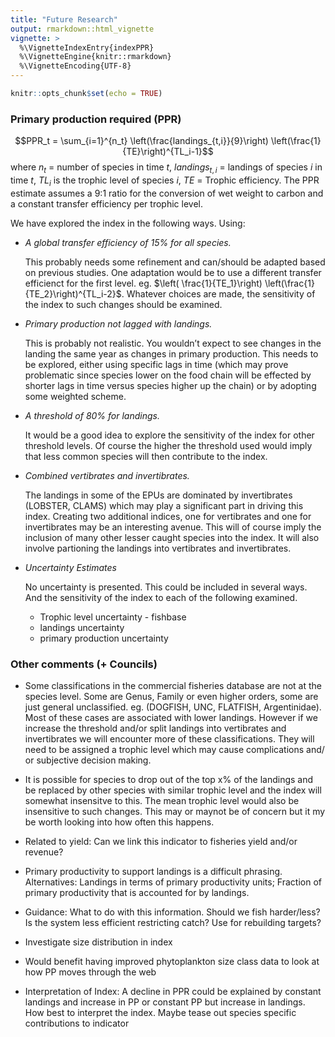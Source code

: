 ```yaml
---
title: "Future Research"
output: rmarkdown::html_vignette
vignette: >
  %\VignetteIndexEntry{indexPPR}
  %\VignetteEngine{knitr::rmarkdown}
  %\VignetteEncoding{UTF-8}
---
```


```r
knitr::opts_chunk$set(echo = TRUE)
```

### Primary production required (PPR)

$$PPR_t = \sum_{i=1}^{n_t}  \left(\frac{landings_{t,i}}{9}\right) \left(\frac{1}{TE}\right)^{TL_i-1}$$
where $n_t$ = number of species in time $t$, $landings_{t,i}$ = landings of species $i$ in time $t$, $TL_i$ is the trophic level of species $i$, $TE$ = Trophic efficiency. The PPR estimate assumes a 9:1 ratio for the conversion of wet weight to carbon and a constant transfer efficiency per trophic level.


We have explored the index in the following ways. Using: 

* *A global transfer efficiency of 15% for all species.*
    
    This probably needs some refinement and can/should be adapted based on previous studies. One adaptation would be to use a different transfer efficienct for the first level. eg. $\left( \frac{1}{TE_1}\right)  \left(\frac{1}{TE_2}\right)^{TL_i-2}$. Whatever choices are made, the sensitivity of the index to such changes should be examined.

* *Primary production not lagged with landings.*

    This is probably not realistic. You wouldn't expect to see changes in the landing the same year as changes in primary production. This needs to be explored, either using specific lags in time (which may prove problematic since species lower on the food chain will be effected by shorter lags in time versus species higher up the chain) or by adopting some weighted scheme.

* *A threshold of 80% for landings.*

    It would be a good idea to explore the sensitivity of the index for other threshold levels. Of course the higher the threshold used would imply that less common species will then contribute to the index.

* *Combined vertibrates and invertibrates.*

    The landings in some of the EPUs are dominated by invertibrates (LOBSTER, CLAMS) which may play a significant part in driving this index. Creating two additional indices, one for vertibrates and one for invertibrates may be an interesting avenue. This will of course imply the inclusion of many other lesser caught species into the index. It will also involve partioning the landings into vertibrates and invertibrates.
    
* *Uncertainty Estimates*

    No uncertainty is presented. This could be included in several ways. And the sensitivity of the index to each of the following examined.
    * Trophic level uncertainty - fishbase
    * landings uncertainty
    * primary production uncertainty


### Other comments (+ Councils)

* Some classifications in the commercial fisheries database are not at the species level. Some are Genus, Family or even higher orders, some are just general unclassified. eg. (DOGFISH, UNC, FLATFISH, Argentinidae). Most of these cases are associated with lower landings. However if we increase the threshold and/or split landings into vertibrates and invertibrates we will encounter more of these classifications. They will need to be assigned a trophic level which may cause complications and/ or subjective decision making.

* It is possible for species to drop out of the top x% of the landings and be replaced by other species with similar trophic level and the index will somewhat insensitve to this. The mean trophic level would also be insensitive to such changes. This may or maynot be of concern but it my be worth looking into how often this happens.

* Related to yield: Can we link this indicator to fisheries yield and/or revenue?

* Primary productivity to support landings is a difficult phrasing. Alternatives: Landings in terms of primary productivity units; Fraction of primary productivity that is accounted for by landings.

* Guidance: What to do with this information. Should we fish harder/less? Is the system less efficient restricting catch? Use for rebuilding targets?

* Investigate size distribution in index

* Would benefit having improved phytoplankton size class data to look at how PP moves through the web

* Interpretation of Index: A decline in PPR could be explained by constant landings and increase in PP or constant PP but increase in landings. How best to interpret the index. Maybe tease out species specific contributions to indicator

